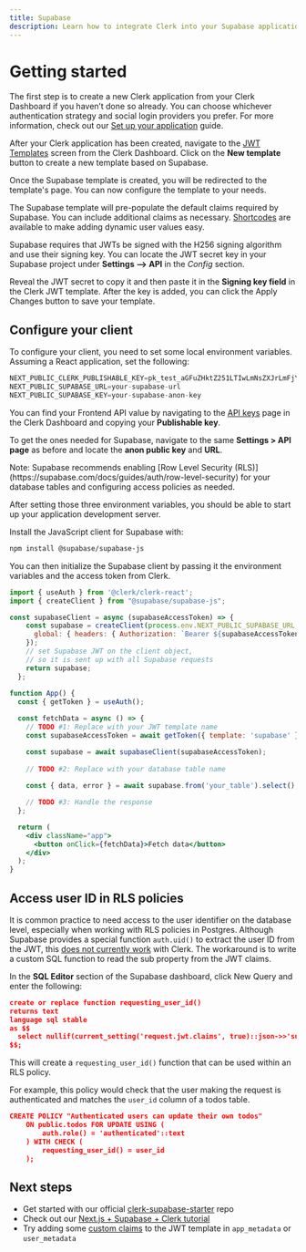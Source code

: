```yaml
---
title: Supabase
description: Learn how to integrate Clerk into your Supabase application.
---
```


# Getting started

The first step is to create a new Clerk application from your Clerk Dashboard if you haven’t done so already. You can choose whichever authentication strategy and social login providers you prefer. For more information, check out our [Set up your application](/docs/quickstarts/setup-clerk) guide.

After your Clerk application has been created, navigate to the [JWT Templates](https://dashboard.clerk.com/last-active?path=jwt-templates) screen from the Clerk Dashboard. Click on the **New template** button to create a new template based on Supabase.

<Images 
  width={3024}
  height={1652}
  src="/docs/images/integrations/supabase/jwt-template.webp"
  alt="The JWT Templates page in the Clerk Dashboard. The 'New template' button was clicked, and a pop up titled 'New JWT template' is shown. The 'Supabase' template is hovered over."
/>

Once the Supabase template is created, you will be redirected to the template's page. You can now configure the template to your needs.

<Images 
  width={3024}
  height={1652}
  src="/docs/images/integrations/supabase/create-template.webp"
  alt="The 'Create new template' page of the JWT Templates page in the Clerk Dashboard."
/>

The Supabase template will pre-populate the default claims required by Supabase. You can include additional claims as necessary. [Shortcodes](/docs/backend-requests/making/jwt-templates#shortcodes) are available to make adding dynamic user values easy.

<Images 
  width={3024}
  height={1652}
  src="/docs/images/integrations/supabase/template-shortcodes.webp"
  alt="The 'Create new template' page of the JWT Templates page in the Clerk Dashboard. The page is scrolled down to the 'Claims' section."
/>

Supabase requires that JWTs be signed with the H256 signing algorithm and use their signing key. You can locate the JWT secret key in your Supabase project under **Settings --> API** in the *Config* section.

<Images 
  width={2406}
  height={1308}
  src="/docs/images/integrations/supabase/jwt-secret-key.webp"
  alt="The 'Create new template' page of the JWT Templates page in the Clerk Dashboard. The page is scrolled down to the 'Claims' section."
/>

Reveal the JWT secret to copy it and then paste it in the **Signing key field** in the Clerk JWT template. ​​After the key is added, you can click the Apply Changes button to save your template.

<Images 
  width={2392}
  height={1300}
  src="/docs/images/integrations/supabase/signing-key.webp"
  alt="The Supabase JWT template in the Clerk Dashboard. A red box is surrounding the 'Signing Key' section."
/>

## Configure your client

To configure your client, you need to set some local environment variables. Assuming a React application, set the following:

```js filename=".env.local"
NEXT_PUBLIC_CLERK_PUBLISHABLE_KEY=pk_test_aGFuZHktZ251LTIwLmNsZXJrLmFjY291bnRzLmRldiQ
NEXT_PUBLIC_SUPABASE_URL=your-supabase-url
NEXT_PUBLIC_SUPABASE_KEY=your-supabase-anon-key
```

You can find your Frontend API value by navigating to the [API keys](https://dashboard.clerk.com/last-active?path=api-keys) page in the Clerk Dashboard and copying your **Publishable key**.

<Images
  width={3024}
  height={1648}
  src="/docs/images/integrations/publishable-key.webp"
  alt="The API keys page in the Clerk Dashboard. There is a red arrow pointing to the copy button next to the 'Publishable key'."
/>

To get the ones needed for Supabase, navigate to the same **Settings > API page** as before and locate the **anon public key** and **URL**.​

<Images
  width={2392}
  height={1300}
  src="/docs/images/integrations/api-keys.webp"
  alt="The 'API' page in the Supabase Dashboard. There is a red box surrounding the 'anon public key' and 'URL' fields."
/>

<Callout type="info">
  Note: Supabase recommends enabling [Row Level Security (RLS)](https://supabase.com/docs/guides/auth/row-level-security) for your database tables and configuring access policies as needed.
</Callout>

After setting those three environment variables, you should be able to start up your application development server.

Install the JavaScript client for Supabase with:

```sh filename="terminal"
npm install @supabase/supabase-js
```

You can then initialize the Supabase client by passing it the environment variables and the access token from Clerk.

```jsx
import { useAuth } from '@clerk/clerk-react';
import { createClient } from "@supabase/supabase-js";

const supabaseClient = async (supabaseAccessToken) => {
    const supabase = createClient(process.env.NEXT_PUBLIC_SUPABASE_URL, process.env.NEXT_PUBLIC_SUPABASE_KEY, {
      global: { headers: { Authorization: `Bearer ${supabaseAccessToken}` } },
    });
    // set Supabase JWT on the client object,
    // so it is sent up with all Supabase requests
    return supabase;
  };
  
function App() {
  const { getToken } = useAuth();

  const fetchData = async () => {
    // TODO #1: Replace with your JWT template name
    const supabaseAccessToken = await getToken({ template: 'supabase' });

    const supabase = await supabaseClient(supabaseAccessToken);
    
    // TODO #2: Replace with your database table name
    
    const { data, error } = await supabase.from('your_table').select();

    // TODO #3: Handle the response
  };

  return (
    <div className="app">
      <button onClick={fetchData}>Fetch data</button>
    </div>
  );
}
```

## Access user ID in RLS policies

It is common practice to need access to the user identifier on the database level, especially when working with RLS policies in Postgres. Although Supabase provides a special function `auth.uid()` to extract the user ID from the JWT, this [does not currently work](https://github.com/orgs/supabase/discussions/4954) with Clerk. The workaround is to write a custom SQL function to read the sub property from the JWT claims.

In the **SQL Editor** section of the Supabase dashboard, click New Query and enter the following:

```json
create or replace function requesting_user_id()
returns text 
language sql stable
as $$
  select nullif(current_setting('request.jwt.claims', true)::json->>'sub', '')::text;
$$;
```

This will create a `requesting_user_id()` function that can be used within an RLS policy.

For example, this policy would check that the user making the request is authenticated and matches the `user_id` column of a todos table.

```json
CREATE POLICY "Authenticated users can update their own todos" 
	ON public.todos FOR UPDATE USING (
		auth.role() = 'authenticated'::text
	) WITH CHECK (
		requesting_user_id() = user_id
	);
```

## Next steps

- Get started with our official [clerk-supabase-starter](https://github.com/clerkinc/clerk-supabase-starter) repo
- Check out our [Next.js + Supabase + Clerk tutorial​](https://clerk.com/blog/nextjs-supabase-todos-with-multifactor-authentication)
- Try adding some [custom claims](/docs/backend-requests/making/jwt-templates) to the JWT template in `app_metadata` or `user_metadata`